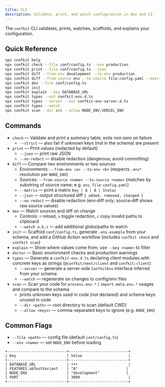 ```yaml
---
title: CLI
description: Validate, print, and watch configuration in dev and CI.
---
```


The `confkit` CLI validates, prints, watches, scaffolds, and explains your configuration.

## Quick Reference

```bash
npx confkit help
npx confkit check --file conf/config.ts --env production
npx confkit print --file conf/config.ts --json
npx confkit diff --from-env development --to-env production
npx confkit diff --from-source env --to-source file:config.yaml --matrix
npx confkit dev --file conf/config.ts
npx confkit init
npx confkit explain --key DATABASE_URL
npx confkit types --out confkit-env.d.ts
npx confkit types --server --out confkit-env-server.d.ts
npx confkit types --watch
npx confkit scan --dir src --allow NODE_ENV,VERCEL_ENV
```

## Commands

- `check` — Validate and print a summary table; exits non‑zero on failure
  - `--strict` — also fail if unknown keys (not in the schema) are present
- `print` — Print values (redacted by default)
  - `--json` — print raw JSON
  - `--no-redact` — disable redaction (dangerous; avoid committing)
- `diff` — Compare two environments or two sources
  - Environments: `--from-env <a> --to-env <b>` (respects `.env*` resolution per `NODE_ENV`)
  - Sources: `--from-source <name> --to-source <name>` (matches by substring of source name; e.g. `env`, `file:config.yaml`)
  - `--matrix` — print a matrix `Key | A | B | Status`
  - `--json` — output structured diff `{ added, removed, changed }`
  - `--no-redact` — disable redaction (env‑diff only; source‑diff shows raw source values)
- `dev` — Watch sources and diff on change
  - Controls: `r` reload, `s` toggle redaction, `c` copy invalid paths to clipboard
  - `--watch a,b,c` — add additional globs/paths to watch
- `init` — Scaffold `conf/config.ts`, generate `.env.example` from your schema, and add a GitHub Action workflow (includes `confkit check` and `confkit scan`)
- `explain` — Show where values come from; use `--key <name>` to filter
- `doctor` — Basic environment checks and production warnings
- `types` — Generate a `confkit-env.d.ts` declaring client modules with concrete keys as strings (`@confkit/next/client` and `confkit:client`)
  - `--server` — generate a server-side `ConfkitEnv` interface inferred from your schema
  - `--watch` — regenerate on changes to config/env files
- `scan` — Scan your code for `process.env.*` / `import.meta.env.*` usages and compare to the schema
  - prints unknown keys used in code (not declared) and schema keys unused in code
  - `--dir <path>` — root directory to scan (default CWD)
  - `--allow <keys>` — comma-separated keys to ignore (e.g. `NODE_ENV`)

## Common Flags

- `--file <path>` — config file (default `conf/config.ts`)
- `--env <name>` — set `NODE_ENV` before loading

```text title="Sample output (print)"
+---------------------------+---------------------------+
| Key                       | Value                     |
+---------------------------+---------------------------+
| DATABASE_URL              | •••                       |
| FEATURES.abTestVariant    | "A"                      |
| NODE_ENV                  | "development"            |
| PORT                      | 3000                      |
+---------------------------+---------------------------+
```

